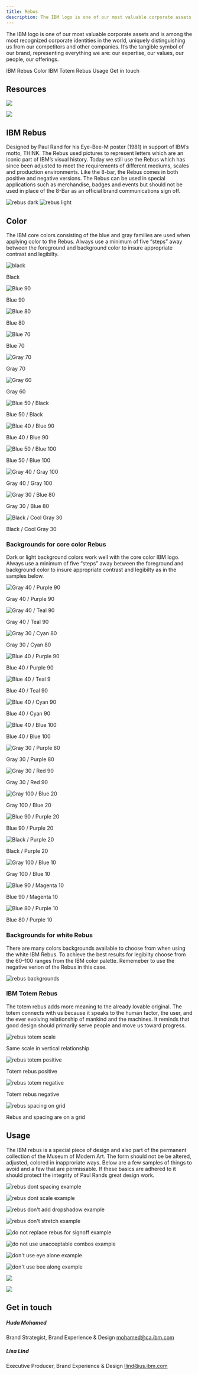 ```yaml
---
title: Rebus
description: The IBM logo is one of our most valuable corporate assets and is among the most recognized identities in the world. It's the tangible symbol of our brand.
---
```


<PageDescription>

The IBM logo is one of our most valuable corporate assets and is among the
most recognized corporate identities in the world, uniquely distinguishing us
from our competitors and other companies. It’s the tangible symbol of our
brand, representing everything we are: our expertise, our values, our people,
our offerings.

</PageDescription>

<AnchorLinks>
  <AnchorLink>IBM Rebus</AnchorLink>
  <AnchorLink>Color</AnchorLink>
  <AnchorLink>IBM Totem Rebus</AnchorLink>
  <AnchorLink>Usage</AnchorLink>
  <AnchorLink>Get in touch</AnchorLink>
</AnchorLinks>

## Resources

<Row className="resource-card-group">
<Column colMd={4} colLg={4} noGutterSm>
    <ResourceCard
      subTitle="Download the Rebus"
      disabled
      >

![](/images/rebus.svg)

  </ResourceCard>
</Column>
<Column colMd={4} colLg={4} noGutterSm>
    <ResourceCard
      subTitle="Color palette for Adobe™ (.ase)"
      href="/files/IBM-color-palettes.zip"
      actionIcon="download"
      >

![](/images/ase.svg)

  </ResourceCard>
</Column>
</Row>

## IBM Rebus

Designed by Paul Rand for his Eye-Bee-M poster (1981) in support of IBM’s motto, THINK. The Rebus used pictures to represent letters which are an iconic part of IBM’s visual history. Today we still use the Rebus which has since been adjusted to meet the requirements of different mediums, scales and production environments. Like the 8-bar, the Rebus comes in both positive and negative versions. The Rebus can be used in special applications such as merchandise, badges and events but should not be used in place of the 8-Bar as an official brand communications sign off.

![rebus dark](/images/rebus-dark.svg)
![rebus light](/images/rebus-light.svg)

## Color

The IBM core colors consisting of the blue and gray families are used when applying color to the Rebus. Always use a minimum of five “steps” away between the foreground and background color to insure appropriate contrast and legibilty.

<Row>
<Column colMd={4} colLg={4}>

![black](/images/rebus-black.svg)

<Caption>Black</Caption>

</Column>
<Column colMd={4} colLg={4}>

![Blue 90](/images/rebus-blue90.svg)

<Caption>Blue 90</Caption>

</Column>
<Column colMd={4} colLg={4}>

![Blue 80](/images/rebus-blue80.svg)

<Caption>Blue 80</Caption>

</Column>
<Column colMd={4} colLg={4}>

![Blue 70](/images/rebus-blue70.svg)

<Caption>Blue 70</Caption>

</Column>
<Column colMd={4} colLg={4}>

![Gray 70](/images/rebus-gray70.svg)

<Caption>Gray 70</Caption>

</Column>
<Column colMd={4} colLg={4}>

![Gray 60](/images/rebus-gray60.svg)

<Caption>Gray 60</Caption>

</Column>
<Column colMd={4} colLg={4}>

![Blue 50 / Black](/images/rebus-blue50-black.svg)

<Caption>Blue 50 / Black</Caption>

</Column>
<Column colMd={4} colLg={4}>

![Blue 40 / Blue 90](/images/rebus-blue40-blue90.svg)

<Caption>Blue 40 / Blue 90</Caption>

</Column>
<Column colMd={4} colLg={4}>

![Blue 50 / Blue 100](/images/rebus-blue50-blue100.svg)

<Caption>Blue 50 / Blue 100</Caption>

</Column>
<Column colMd={4} colLg={4}>

![Gray 40 / Gray 100](/images/rebus-gray40-gray100.svg)

<Caption>Gray 40 / Gray 100</Caption>

</Column>
<Column colMd={4} colLg={4}>

![Gray 30 / Blue 80](/images/rebus-gray30-blue80.svg)

<Caption>Gray 30 / Blue 80</Caption>

</Column>
<Column colMd={4} colLg={4}>

![Black / Cool Gray 30](/images/rebus-black-coolgray30.svg)

<Caption>Black / Cool Gray 30</Caption>

</Column>
</Row>

### Backgrounds for core color Rebus

Dark or light background colors work well with the core color IBM logo. Always use a minimum of five “steps” away between the foreground and background color to insure appropriate contrast and legibilty as in the samples below.

<Row>
<Column colMd={4} colLg={4}>

![Gray 40 / Purple 90](/images/rebus-bg-gray40-purple90.svg)

<Caption>Gray 40 / Purple 90</Caption>

</Column>
<Column colMd={4} colLg={4}>

![Gray 40 / Teal 90](/images/rebus-bg-gray40-teal90.svg)

<Caption>Gray 40 / Teal 90</Caption>

</Column>
<Column colMd={4} colLg={4}>

![Gray 30 / Cyan 80](/images/rebus-bg-gray30-cyan80.svg)

<Caption>Gray 30 / Cyan 80</Caption>

</Column>
<Column colMd={4} colLg={4}>

![Blue 40 / Purple 90](/images/rebus-bg-blue40-purple90.svg)

<Caption>Blue 40 / Purple 90</Caption>

</Column>
<Column colMd={4} colLg={4}>

![Blue 40 / Teal 9](/images/rebus-bg-blue40-teal90.svg)

<Caption>Blue 40 / Teal 90</Caption>

</Column>
<Column colMd={4} colLg={4}>

![Blue 40 / Cyan 90](/images/rebus-bg-blue40-cyan90.svg)

<Caption>Blue 40 / Cyan 90</Caption>

</Column>
<Column colMd={4} colLg={4}>

![Blue 40 / Blue 100](/images/rebus-bg-blue40-blue100.svg)

<Caption>Blue 40 / Blue 100</Caption>

</Column>
<Column colMd={4} colLg={4}>

![Gray 30 / Purple 80](/images/rebus-bg-gray30-purple80.svg)

<Caption>Gray 30 / Purple 80</Caption>

</Column>
<Column colMd={4} colLg={4}>

![Gray 30 / Red 90](/images/rebus-bg-gray30-red90.svg)

<Caption>Gray 30 / Red 90</Caption>

</Column>
<Column colMd={4} colLg={4}>

![Gray 100 / Blue 20](/images/rebus-bg-gray100-blue20.svg)

<Caption>Gray 100 / Blue 20</Caption>

</Column>
<Column colMd={4} colLg={4}>

![Blue 90 / Purple 20](/images/rebus-bg-blue90-purple20.svg)

<Caption>Blue 90 / Purple 20</Caption>

</Column>
<Column colMd={4} colLg={4}>

![Black / Purple 20](/images/rebus-bg-black-purple20.svg)

<Caption>Black / Purple 20</Caption>

</Column>
<Column colMd={4} colLg={4}>

![Gray 100 / Blue 10](/images/rebus-bg-gray100-blue10.svg)

<Caption>Gray 100 / Blue 10</Caption>

</Column>
<Column colMd={4} colLg={4}>

![Blue 90 / Magenta 10](/images/rebus-bg-blue90-magenta10.svg)

<Caption>Blue 90 / Magenta 10</Caption>

</Column>
<Column colMd={4} colLg={4}>

![Blue 80 / Purple 10](/images/rebus-bg-blue80-purple10.svg)

<Caption>Blue 80 / Purple 10</Caption>

</Column>
</Row>

### Backgrounds for white Rebus

There are many colors backgrounds available to choose from when using the white IBM Rebus. To achieve the best results for legibilty choose from the 60–100 ranges from the IBM color palette. Rememeber to use the negative verion of the Rebus in this case.

![rebus backgrounds](/images/rebus-backgrounds.svg)

### IBM Totem Rebus

The totem rebus adds more meaning to the already lovable original. The totem connects with us because it speaks to the human factor, the user, and the ever evolving relationship of mankind and the machines. It reminds that good design should primarily serve people and move us toward progress.

<Row>
<Column colMd={4} colLg={6}>

![rebus totem scale](/images/rebus-totem-scale.svg)

<Caption>Same scale in vertical relationship</Caption>

</Column>
<Column colMd={4} colLg={6}>

![rebus totem positive](/images/rebus-totem-positive.svg)

<Caption>Totem rebus positive</Caption>

</Column>
<Column colMd={4} colLg={6}>

![rebus totem negative](/images/rebus-totem-negative.svg)

<Caption>Totem rebus negative</Caption>

</Column>
<Column colMd={4} colLg={6}>

![rebus spacing on grid](/images/rebus-spacing-grid.svg)

<Caption>Rebus and spacing are on a grid</Caption>

</Column>
</Row>

## Usage

The IBM rebus is a special piece of design and also part of the permanent collection of the Museum of Modern Art. The form should not be be altered, adjusted, colored in inapproriate ways. Below are a few samples of things to avoid and a few that are permissable. If these basics are adhered to it should protect the integrity of Paul Rands great design work.

<Row>
<Column colMd={4} colLg={4}>
<DoDontExample type="dont" caption="Do not alter spacing">

![rebus dont spacing example](images/rebus-usage-dont-spacing.svg)

</DoDontExample>
</Column>
<Column colMd={4} colLg={4}>
<DoDontExample type="dont" caption="Do not scale and recompose">

![rebus dont scale example](images/rebus-usage-dont-recompose.svg)

</DoDontExample>
</Column>
</Row>

<Row>
<Column colMd={4} colLg={4}>
<DoDontExample type="dont" caption="Do not use drop shadows">

![rebus don't add dropshadow example](images/rebus-usage-dont-dropshadow.svg)

</DoDontExample>
</Column>
<Column colMd={4} colLg={4}>
<DoDontExample type="dont" caption="Do not stretch or compress">

![rebus don't stretch example](images/rebus-usage-dont-stretch.svg)

</DoDontExample>
</Column>
</Row>

<Row>
<Column colMd={4} colLg={4}>
<DoDontExample type="dont" caption="Do not replace 8-Bar for sign offs">

![do not replace rebus for signoff example](images/rebus-usage-signoff-dont.svg)

</DoDontExample>
</Column>
<Column colMd={4} colLg={4}>
<DoDontExample type="dont" caption="Do not use unnacceptable combos">

![do not use unacceptable combos example](images/rebus-usage-dont-unacceptable-combos.svg)

</DoDontExample>
</Column>
</Row>

<Row>
<Column colMd={4} colLg={4}>
<DoDontExample type="do" caption="Do use the eye alone">

![don't use eye alone example](images/rebus-usage-do-eye-alone.svg)

</DoDontExample>
</Column>
<Column colMd={4} colLg={4}>
<DoDontExample type="do" caption="Do use the bee alone">

![don't use bee along example](images/rebus-usage-do-bee-alone.svg)

</DoDontExample>
</Column>
</Row>

<Row className="resource-card-group">
<Column colMd={4} colLg={4} noGutterSm>
    <ResourceCard
      subTitle="IBM Logo Request Tool in Brand Center"
      href="https://prdpcrhibmbl01.w3-969.ibm.com/marketing/logotool/logotool.nsf/BrandingLogoHome?Openform"
      >

![](/images/ibm.svg)

  </ResourceCard>
</Column>
<Column colMd={4} colLg={4} noGutterSm>
    <ResourceCard
      subTitle="The IBM business partner marks"
      href="https://www.ibm.com/innovate/brand/ibm-logo/"
      >

![](/images/bee.svg)

  </ResourceCard>
</Column>
</Row>

## Get in touch

<Row>
<Column colMd={4} colLg={4}>

##### Huda Mohamed

Brand Strategist,
Brand Experience & Design
[mohamed@ca.ibm.com](mailto:mohamed@ca.ibm.com)

</Column>
<Column colMd={4} colLg={4}>

##### Lisa Lind

Executive Producer,
Brand Experience & Design
[llind@us.ibm.com](mailto:llind@us.ibm.com)

</Column>
</Row>
